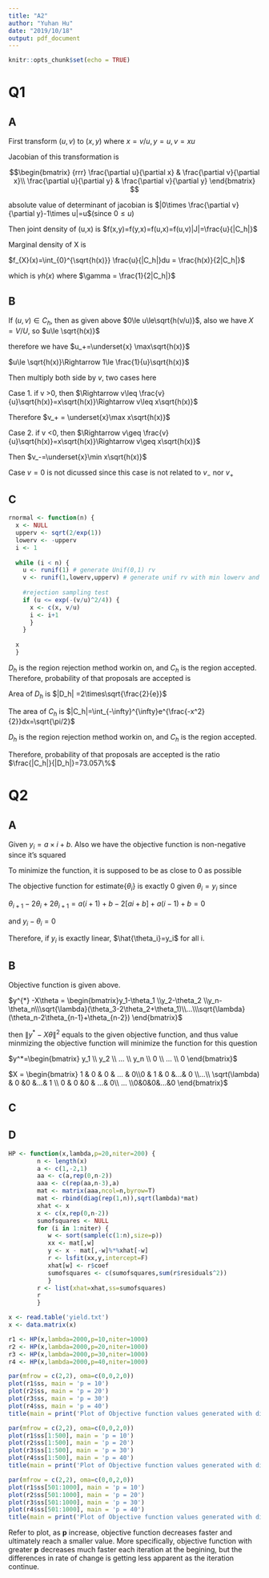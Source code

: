 ```yaml
---
title: "A2"
author: "Yuhan Hu"
date: "2019/10/18"
output: pdf_document
---
```


```r
knitr::opts_chunk$set(echo = TRUE)
```

# Q1
## A

First transform $(u,v)$ to $(x,y)$ where $x=v/u,y=u,v=xu$

Jacobian of this transformation is

$$\begin{bmatrix}
{rrr}
\frac{\partial u}{\partial x} & \frac{\partial v}{\partial x}\\
\frac{\partial u}{\partial y} & \frac{\partial v}{\partial y}
\end{bmatrix}
$$

absolute value of determinant of jacobian is $|0\times \frac{\partial v}{\partial y}-1\times u|=u$(since $0\leq u$)

Then joint density of (u,x) is $f(x,y)=f(y,x)=f(u,x)=f(u,v)|J|=\frac{u}{|C_h|}$

Marginal density of X is

$f_{X}(x)=\int_{0}^{\sqrt{h(x)}} \frac{u}{|C_h|}du = \frac{h(x)}{2|C_h|}$

which is $\gamma h(x)$ where $\gamma = \frac{1}{2|C_h|}$


## B

If $(u,v)\in C_h$, then as given above $0\le u\le\sqrt{h(v/u)}$, also we have $X=V/U$, so $u\le \sqrt{h(x)}$

therefore we have $u_+=\underset{x} \max\sqrt{h(x)}$

$u\le \sqrt{h(x)}\Rightarrow 1\le \frac{1}{u}\sqrt{h(x)}$

Then multiply both side by $v$, two cases here 

Case 1. if v >0, then $\Rightarrow v\leq \frac{v}{u}\sqrt{h(x)}=x\sqrt{h(x)}\Rightarrow v\leq x\sqrt{h(x)}$

Therefore $v_+ = \underset{x}\max x\sqrt{h(x)}$

Case 2. if v <0, then $\Rightarrow v\geq \frac{v}{u}\sqrt{h(x)}=x\sqrt{h(x)}\Rightarrow v\geq x\sqrt{h(x)}$

Then $v_-=\underset{x}\min x\sqrt{h(x)}$

Case $v=0$ is not dicussed since this case is not related to $v_-$ nor $v_+$

\pagebreak

## C

```r
rnormal <- function(n) {
  x <- NULL
  upperv <- sqrt(2/exp(1))
  lowerv <- -upperv
  i <- 1
  
  while (i < n) {
    u <- runif(1) # generate Unif(0,1) rv
    v <- runif(1,lowerv,upperv) # generate unif rv with min lowerv and max upperv
    
    #rejection sampling test 
    if (u <= exp(-(v/u)^2/4)) {
      x <- c(x, v/u)
      i <- i+1
      }
    }
  
  x
  }
```

$D_h$ is the region rejection method workin on, and $C_h$ is the region accepted. Therefore, probability of that proposals are accepted is

Area of $D_h$ is $|D_h| =2\times\sqrt{\frac{2}{e}}$

The area of $C_h$ is $|C_h|=\int_{-\infty}^{\infty}e^{\frac{-x^2}{2}}dx=\sqrt{\pi/2}$

$D_h$ is the region rejection method workin on, and $C_h$ is the region accepted.

Therefore, probability of that proposals are accepted is the ratio $\frac{|C_h|}{|D_h|}=73.057\%$

# Q2

## A

Given $y_i=a\times i+b$. Also we have the objective function is non-negative since it's squared

To minimize the function, it is supposed to be as close to 0 as possible

The objective function for estimate{$\theta_i$} is exactly 0 given $\theta_i=y_i$ since

$\theta_{i+1}-2\theta_i+2\theta_{i+1}=a(i+1)+b-2[ai+b]+a(i-1)+b=0$

and $y_i-\theta_i=0$

Therefore, if ${y_i}$ is exactly linear, $\hat{\theta_i}=y_i$ for all i.

## B
Objective function is given above.

$y^{*} -X\theta = \begin{bmatrix}y_1-\theta_1 \\y_2-\theta_2 \\y_n-\theta_n\\\sqrt{\lambda}(\theta_3-2\theta_2+\theta_1)\\...\\\sqrt{\lambda}(\theta_n-2\theta_{n-1}+\theta_{n-2}) \end{bmatrix}$

then $\left\lVert y^{*} -X\theta\right\rVert^2$ equals to the given objective function, and thus value minmizing the objective function will minimize the function for this question

$y^*=\begin{bmatrix} y_1 \\ y_2 \\ ... \\ y_n \\ 0 \\ ... \\ 0 \end{bmatrix}$

$X = \begin{bmatrix} 1 & 0 & 0 & ... & 0\\0 & 1 & 0 &...& 0 \\...\\ \sqrt(\lambda) & 0 &0 &...& 1 \\ 0 & 0 &0 & ...& 0\\ ... \\0&0&0&...&0 \end{bmatrix}$



## C



## D
```r
HP <- function(x,lambda,p=20,niter=200) {
        n <- length(x)
        a <- c(1,-2,1)
        aa <- c(a,rep(0,n-2))
        aaa <- c(rep(aa,n-3),a)
        mat <- matrix(aaa,ncol=n,byrow=T)
        mat <- rbind(diag(rep(1,n)),sqrt(lambda)*mat)
        xhat <- x
        x <- c(x,rep(0,n-2))
        sumofsquares <- NULL
        for (i in 1:niter) {
           w <- sort(sample(c(1:n),size=p))
           xx <- mat[,w]
           y <- x - mat[,-w]%*%xhat[-w]
           r <- lsfit(xx,y,intercept=F)
           xhat[w] <- r$coef
           sumofsquares <- c(sumofsquares,sum(r$residuals^2))
           }
        r <- list(xhat=xhat,ss=sumofsquares)
        r
        }

x <- read.table('yield.txt')
x <- data.matrix(x)

r1 <- HP(x,lambda=2000,p=10,niter=1000)
r2 <- HP(x,lambda=2000,p=20,niter=1000)
r3 <- HP(x,lambda=2000,p=30,niter=1000)
r4 <- HP(x,lambda=2000,p=40,niter=1000)

par(mfrow = c(2,2), oma=c(0,0,2,0))
plot(r1$ss, main = 'p = 10')
plot(r2$ss, main = 'p = 20')
plot(r3$ss, main = 'p = 30')
plot(r4$ss, main = 'p = 40')
title(main = print('Plot of Objective function values generated with different p'), outer = T)

par(mfrow = c(2,2), oma=c(0,0,2,0))
plot(r1$ss[1:500], main = 'p = 10')
plot(r2$ss[1:500], main = 'p = 20')
plot(r3$ss[1:500], main = 'p = 30')
plot(r4$ss[1:500], main = 'p = 40')
title(main = print('Plot of Objective function values generated with different p\n index: 1-500'), outer = T)

par(mfrow = c(2,2), oma=c(0,0,2,0))
plot(r1$ss[501:1000], main = 'p = 10')
plot(r2$ss[501:1000], main = 'p = 20')
plot(r3$ss[501:1000], main = 'p = 30')
plot(r4$ss[501:1000], main = 'p = 40')
title(main = print('Plot of Objective function values generated with different p\n index: 501-1000'), outer = T)
```
Refer to plot, as **p** increase, objective function decreases faster and ultimately reach a smaller value. More specifically, objective function with greater **p** decreases much faster each iteration at the begining, but the differences in rate of change is getting less apparent as the iteration continue.
